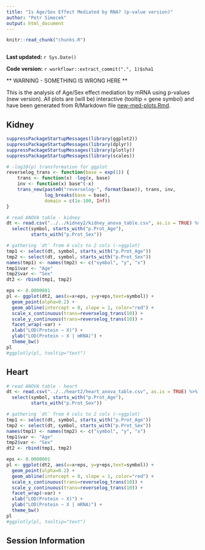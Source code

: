 ```yaml
---
title: "Is Age/Sex Effect Mediated by RNA? (p-value version)"
author: "Petr Simecek"
output: html_document
---
```


```r
knitr::read_chunk("chunks.R")
```

```r
```

**Last updated:** `r Sys.Date()`

**Code version:** `r workflowr::extract_commit(".", 1)$sha1`

** WARNING - SOMETHING IS WRONG HERE **

This is the analysis of Age/Sex effect mediation by mRNA using p-values (new version). All plots are (will be) interactive (tooltip = gene symbol) and have been generated from R/Markdown file [new-med-plots.Rmd](https://github.com/simecek/TheAgingProteome/blob/master/analysis/new-med-plots.Rmd).

## Kidney

```r
suppressPackageStartupMessages(library(ggplot2))
suppressPackageStartupMessages(library(dplyr))
suppressPackageStartupMessages(library(plotly))
suppressPackageStartupMessages(library(scales))

# -log10(p) transformation for ggplot
reverselog_trans <- function(base = exp(1)) {
    trans <- function(x) -log(x, base)
    inv <- function(x) base^(-x)
    trans_new(paste0("reverselog-", format(base)), trans, inv, 
              log_breaks(base = base), 
              domain = c(1e-100, Inf))
}

# read ANOVA table - kidney
dt <- read.csv("../../kidney2/kidney_anova_table.csv", as.is = TRUE) %>%
  select(symbol, starts_with("p.Prot_Age"),
         starts_with("p.Prot_Sex"))

# gathering `dt` from 4 cols to 2 cols (->ggplot)
tmp1 <- select(dt, symbol, starts_with("p.Prot_Age"))
tmp2 <- select(dt, symbol, starts_with("p.Prot_Sex"))
names(tmp1) <- names(tmp2) <- c("symbol", "y", "x")
tmp1$var <- "Age"
tmp2$var <- "Sex"
dt2 <- rbind(tmp1, tmp2)

eps <- 0.0000001
pl <- ggplot(dt2, aes(x=x+eps, y=y+eps,text=symbol)) +
  geom_point(alpha=0.2) + 
  geom_abline(intercept = 0, slope = 1, color="red") +
  scale_x_continuous(trans=reverselog_trans(10)) +
  scale_y_continuous(trans=reverselog_trans(10)) +
  facet_wrap(~var) +
  xlab("LOD(Protein ~ X)") +
  ylab("LOD(Protein ~ X | mRNA)") +
  theme_bw()
pl
#ggplotly(pl, tooltip="text")
```

## Heart

```r

# read ANOVA table - heart
dt <- read.csv("../../heart2/heart_anova_table.csv", as.is = TRUE) %>%
  select(symbol, starts_with("p.Prot_Age"),
         starts_with("p.Prot_Sex"))

# gathering `dt` from 4 cols to 2 cols (->ggplot)
tmp1 <- select(dt, symbol, starts_with("p.Prot_Age"))
tmp2 <- select(dt, symbol, starts_with("p.Prot_Sex"))
names(tmp1) <- names(tmp2) <- c("symbol", "y", "x")
tmp1$var <- "Age"
tmp2$var <- "Sex"
dt2 <- rbind(tmp1, tmp2)

eps <- 0.0000001
pl <- ggplot(dt2, aes(x=x+eps, y=y+eps,text=symbol)) +
  geom_point(alpha=0.2) + 
  geom_abline(intercept = 0, slope = 1, color="red") +
  scale_x_continuous(trans=reverselog_trans(10)) +
  scale_y_continuous(trans=reverselog_trans(10)) +
  facet_wrap(~var) +
  xlab("LOD(Protein ~ X)") +
  ylab("LOD(Protein ~ X | mRNA)") +
  theme_bw()
pl
#ggplotly(pl, tooltip="text")
```


## Session Information

```r
```
